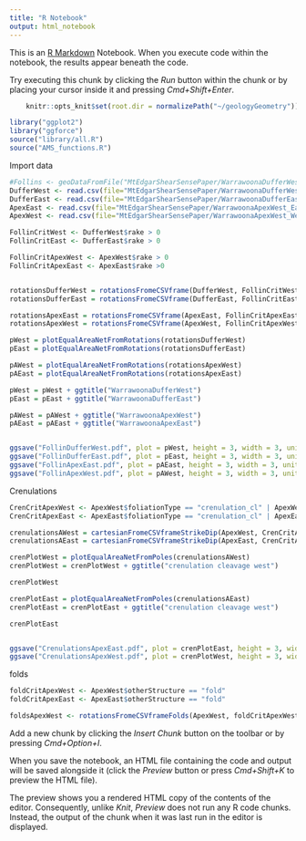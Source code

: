 ```yaml
---
title: "R Notebook"
output: html_notebook
---
```


This is an [R Markdown](http://rmarkdown.rstudio.com) Notebook. When you execute code within the notebook, the results appear beneath the code. 

Try executing this chunk by clicking the *Run* button within the chunk or by placing your cursor inside it and pressing *Cmd+Shift+Enter*. 


```r
    knitr::opts_knit$set(root.dir = normalizePath("~/geologyGeometry")) 
```


```r

library("ggplot2")
library("ggforce")
source("library/all.R")
source("AMS_functions.R")
```

Import data
```r
#Follins <- geoDataFromFile("MtEdgarShearSensePaper/WarrawoonaDufferWest-Table 1.csv")
DufferWest <- read.csv(file="MtEdgarShearSensePaper/WarrawoonaDufferWest-Table 1.csv", header=TRUE, sep=",")
DufferEast <- read.csv(file="MtEdgarShearSensePaper/WarrawoonaDufferEast-Table 1.csv", header=TRUE, sep=",")
ApexEast <- read.csv(file="MtEdgarShearSensePaper/WarrawoonaApexWest_East-Table 1.csv", header=TRUE, sep=",")
ApexWest <- read.csv(file="MtEdgarShearSensePaper/WarrawoonaApexWest_West-Table 1.csv", header=TRUE, sep=",")
```



```r

FollinCritWest <- DufferWest$rake > 0
FollinCritEast <- DufferEast$rake > 0

FollinCritApexWest <- ApexWest$rake > 0
FollinCritApexEast <- ApexEast$rake >0


rotationsDufferWest = rotationsFromeCSVframe(DufferWest, FollinCritWest)
rotationsDufferEast = rotationsFromeCSVframe(DufferEast, FollinCritEast)

rotationsApexEast = rotationsFromeCSVframe(ApexEast, FollinCritApexEast)
rotationsApexWest = rotationsFromeCSVframe(ApexWest, FollinCritApexWest)

```


```r

pWest = plotEqualAreaNetFromRotations(rotationsDufferWest)
pEast = plotEqualAreaNetFromRotations(rotationsDufferEast)

pAWest = plotEqualAreaNetFromRotations(rotationsApexWest)
pAEast = plotEqualAreaNetFromRotations(rotationsApexEast)

pWest = pWest + ggtitle("WarrawoonaDufferWest")
pEast = pEast + ggtitle("WarrawoonaDufferEast")

pAWest = pAWest + ggtitle("WarrawoonaApexWest")
pAEast = pAEast + ggtitle("WarrawoonaApexEast")


ggsave("FollinDufferWest.pdf", plot = pWest, height = 3, width = 3, unit = "in")
ggsave("FollinDufferEast.pdf", plot = pEast, height = 3, width = 3, unit = "in")
ggsave("FollinApexEast.pdf", plot = pAEast, height = 3, width = 3, unit = "in")
ggsave("FollinApexWest.pdf", plot = pAWest, height = 3, width = 3, unit = "in")


```


Crenulations
```r

CrenCritApexWest <- ApexWest$foliationType == "crenulation_cl" | ApexWest$foliationType == "cleavage"
CrenCritApexEast <- ApexEast$foliationType == "crenulation_cl" | ApexEast$foliationType == "cleavage"

crenulationsAWest = cartesianFromeCSVframeStrikeDip(ApexWest, CrenCritApexWest)
crenulationsAEast = cartesianFromeCSVframeStrikeDip(ApexEast, CrenCritApexEast)

crenPlotWest = plotEqualAreaNetFromPoles(crenulationsAWest)
crenPlotWest = crenPlotWest + ggtitle("crenulation cleavage west")

crenPlotWest

crenPlotEast = plotEqualAreaNetFromPoles(crenulationsAEast)
crenPlotEast = crenPlotEast + ggtitle("crenulation cleavage west")

crenPlotEast


ggsave("CrenulationsApexEast.pdf", plot = crenPlotEast, height = 3, width = 3, unit = "in")
ggsave("CrenulationsApexWest.pdf", plot = crenPlotWest, height = 3, width = 3, unit = "in")

```
folds
```r
foldCritApexWest <- ApexWest$otherStructure == "fold"
foldCritApexEast <- ApexEast$otherStructure == "fold"

foldsApexWest <- rotationsFromeCSVframeFolds(ApexWest, foldCritApexWest)
```

Add a new chunk by clicking the *Insert Chunk* button on the toolbar or by pressing *Cmd+Option+I*.

When you save the notebook, an HTML file containing the code and output will be saved alongside it (click the *Preview* button or press *Cmd+Shift+K* to preview the HTML file). 

The preview shows you a rendered HTML copy of the contents of the editor. Consequently, unlike *Knit*, *Preview* does not run any R code chunks. Instead, the output of the chunk when it was last run in the editor is displayed.

